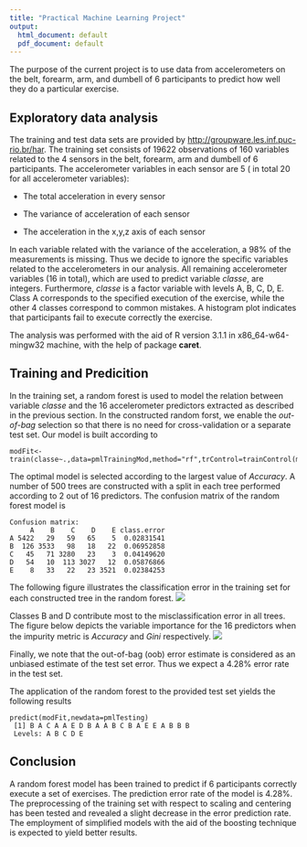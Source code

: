 ```yaml
---
title: "Practical Machine Learning Project"
output:
  html_document: default
  pdf_document: default
---
```


The purpose of the current project is to use data from accelerometers on the belt,
forearm, arm, and dumbell of 6 participants to predict how well they do a particular exercise.

Exploratory data analysis
------------------------

The training and test data sets are provided by <http://groupware.les.inf.puc-rio.br/har>. The training set consists of 19622 observations of 160 variables related to the 4 sensors in the belt,
forearm, arm and dumbell of 6 participants. The accelerometer variables in each sensor are 5 ( in total 20 for all accelerometer variables):

 * The total acceleration in every sensor
 
 * The variance of acceleration of each sensor
 
 * The acceleration in the x,y,z axis of each sensor

In each variable related with the variance of the acceleration, a 98% of the measurements is missing. Thus we decide to ignore the specific variables related to the accelerometers in our analysis. 
All remaining accelerometer variables (16 in total), which are used to predict variable *classe*, are integers. Furthermore, *classe* is a factor variable with levels A, B, C, D, E. Class A corresponds to the specified execution of the exercise, while the other 4 classes correspond to common mistakes. A histogram plot indicates that participants fail to execute correctly the exercise.

The analysis was performed with the aid of R version 3.1.1 in x86_64-w64-mingw32 machine, with the help of package **caret**.

Training and Predicition
------------------------
In the training set, a random forest is used to model the relation between variable *classe* and the 16 accelerometer predictors extracted as described in the previous section. In the constructed random forst, we enable the *out-of-bag* selection so that there is no need for cross-validation or a separate test set. 
Our model is built according to
```
modFit<-train(classe~.,data=pmlTrainingMod,method="rf",trControl=trainControl(method="oob"),importance=TRUE)

```
The optimal model is selected according to the largest value of *Accuracy*. A number of 500 trees are constructed with a split in each tree performed according to 2 out of 16 predictors. 
The confusion matrix of the random forest model is
```
Confusion matrix:
     A    B    C    D    E class.error
A 5422   29   59   65    5  0.02831541
B  126 3533   98   18   22  0.06952858
C   45   71 3280   23    3  0.04149620
D   54   10  113 3027   12  0.05876866
E    8   33   22   23 3521  0.02384253
```
The following figure illustrates the classification error in the training set for each constructed tree in the random forest. 
<img src="./Error.png"/>

Classes B and D contribute most to the misclassification error in all trees. 
The figure below depicts the variable importance for the 16 predictors when the impurity metric is *Accuracy* and *Gini* respectively.
<img src="./varImp.png"/>

Finally, we note that the out-of-bag (oob) error estimate is considered as an unbiased estimate of the test set error. Thus we expect a 4.28% error rate in the test set.

The application of the random forest to the provided test set yields the following results
```
predict(modFit,newdata=pmlTesting)
 [1] B A C A A E D B A A B C B A E E A B B B
 Levels: A B C D E
```

Conclusion
------------------------
A random forest model has been trained to predict if 6 participants correctly execute a set of exercises. The prediction error rate of the model is 4.28%. The preprocessing of the training set with respect to scaling and centering has been tested and revealed a slight decrease in the error prediction rate. The employment of simplified models with the aid of the boosting technique is expected to yield better results. 
